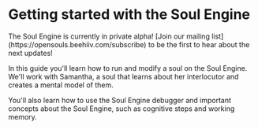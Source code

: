 
# Getting started with the Soul Engine

<Callout emoji="💡">
  The Soul Engine is currently in private alpha! [Join our mailing list](https://opensouls.beehiiv.com/subscribe) to be the first to hear about the next updates!
</Callout>

In this guide you'll learn how to run and modify a soul on the Soul Engine. We'll work with Samantha, a soul that learns about her interlocutor and creates a mental model of them.

You'll also learn how to use the Soul Engine debugger and important concepts about the Soul Engine, such as cognitive steps and working memory.
